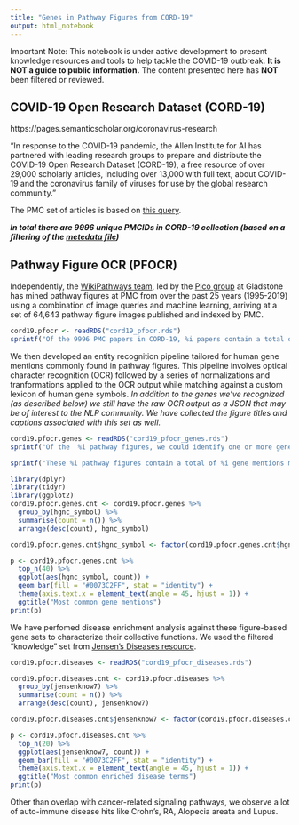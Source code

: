 ```yaml
---
title: "Genes in Pathway Figures from CORD-19"
output: html_notebook
---
```


Important Note: This notebook is under active development to present knowledge resources and tools to help tackle the COVID-19 outbreak. **It is NOT a guide to public information.** The content presented here has **NOT** been filtered or reviewed.

## COVID-19 Open Research Dataset (CORD-19)
https://pages.semanticscholar.org/coronavirus-research

"In response to the COVID-19 pandemic, the Allen Institute for AI has partnered with leading research groups to prepare and distribute the COVID-19 Open Research Dataset (CORD-19), a free resource of over 29,000 scholarly articles, including over 13,000 with full text, about COVID-19 and the coronavirus family of viruses for use by the global research community."

The PMC set of articles is based on [this query](https://www.ncbi.nlm.nih.gov/pmc/?term=%22COVID-19%22+OR+Coronavirus+OR+%22Corona+virus%22+OR+%222019-nCoV%22+OR+%22SARS-CoV%22+OR+%22MERS-CoV%22+OR+%E2%80%9CSevere+Acute+Respiratory+Syndrome%E2%80%9D+OR+%E2%80%9CMiddle+East+Respiratory+Syndrome%E2%80%9D).


***In total there are 9996 unique PMCIDs in CORD-19 collection (based on a filtering of the [metedata file](https://ai2-semanticscholar-cord-19.s3-us-west-2.amazonaws.com/2020-03-13/all_sources_metadata_2020-03-13.csv))***

## Pathway Figure OCR (PFOCR)
Independently, the [WikiPathways team](https://www.wikipathways.org/index.php/WikiPathways:Team), led by the [Pico group](https://profiles.ucsf.edu/alex.pico) at Gladstone has mined pathway figures at PMC from over the past 25 years (1995-2019) using a combination of image queries and machine learning, arriving at a set of 64,643 pathway figure images published and indexed by PMC.  

```r
cord19.pfocr <- readRDS("cord19_pfocr.rds")
sprintf("Of the 9996 PMC papers in CORD-19, %i papers contain a total of %i pathway figures.", length(unique(cord19.pfocr$pmcid)), length(unique(cord19.pfocr$figid)))
```

We then developed an entity recognition pipeline tailored for human gene mentions commonly found in pathway figures. This pipeline involves optical character recognition (OCR) followed by a series of normalizations and tranformations applied to the OCR output while matching against a custom lexicon of human gene symbols. *In addition to the genes we've recognized (as described below) we still have the raw OCR output as a JSON that may be of interest to the NLP community. We have collected the figure titles and captions associated with this set as well.*

```r
cord19.pfocr.genes <- readRDS("cord19_pfocr_genes.rds")
sprintf("Of the  %i pathway figures, we could identify one or more genes from %i of them among %i PMC papers.", length(unique(cord19.pfocr$figid)), length(unique(cord19.pfocr.genes$figid)), length(unique(cord19.pfocr.genes$pmcid)))
```

```r
sprintf("These %i pathway figures contain a total of %i gene mentions mapping to %i unique gene identifiers (NCBI Gene Entrez IDs).", length(unique(cord19.pfocr.genes$figid)), length(cord19.pfocr.genes$symbol), length(unique(cord19.pfocr.genes$entrez)))

library(dplyr)
library(tidyr)
library(ggplot2)
cord19.pfocr.genes.cnt <- cord19.pfocr.genes %>%
  group_by(hgnc_symbol) %>%
  summarise(count = n()) %>%
  arrange(desc(count), hgnc_symbol) 

cord19.pfocr.genes.cnt$hgnc_symbol <- factor(cord19.pfocr.genes.cnt$hgnc_symbol, levels = cord19.pfocr.genes.cnt$hgnc_symbol)

p <- cord19.pfocr.genes.cnt %>%
  top_n(40) %>%
  ggplot(aes(hgnc_symbol, count)) + 
  geom_bar(fill = "#0073C2FF", stat = "identity") + 
  theme(axis.text.x = element_text(angle = 45, hjust = 1)) +
  ggtitle("Most common gene mentions")
print(p)

```


We have perfomed disease enrichment analysis against these figure-based gene sets to characterize their collective functions. We used the filtered "knowledge" set from [Jensen's Diseases resource](https://diseases.jensenlab.org/Downloads).

```r
cord19.pfocr.diseases <- readRDS("cord19_pfocr_diseases.rds")

cord19.pfocr.diseases.cnt <- cord19.pfocr.diseases %>%
  group_by(jensenknow7) %>%
  summarise(count = n()) %>%
  arrange(desc(count), jensenknow7) 

cord19.pfocr.diseases.cnt$jensenknow7 <- factor(cord19.pfocr.diseases.cnt$jensenknow7, levels = cord19.pfocr.diseases.cnt$jensenknow7)

p <- cord19.pfocr.diseases.cnt %>%
  top_n(20) %>%
  ggplot(aes(jensenknow7, count)) + 
  geom_bar(fill = "#0073C2FF", stat = "identity") + 
  theme(axis.text.x = element_text(angle = 45, hjust = 1)) +
  ggtitle("Most common enriched disease terms")
print(p)
```
Other than overlap with cancer-related signaling pathways, we observe a lot of auto-immune disease hits like Crohn's, RA, Alopecia areata and Lupus.
